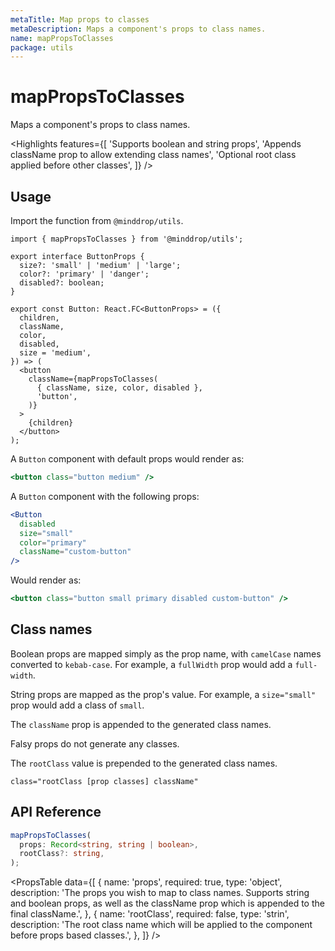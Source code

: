```yaml
---
metaTitle: Map props to classes
metaDescription: Maps a component's props to class names.
name: mapPropsToClasses
package: utils
---
```


# mapPropsToClasses

<Description>Maps a component's props to class names.</Description>

<Highlights
  features={[
    'Supports boolean and string props',
    'Appends className prop to allow extending class names',
    'Optional root class applied before other classes',
  ]}
/>

## Usage

Import the function from `@minddrop/utils`.

```tsx
import { mapPropsToClasses } from '@minddrop/utils';

export interface ButtonProps {
  size?: 'small' | 'medium' | 'large';
  color?: 'primary' | 'danger';
  disabled?: boolean;
}

export const Button: React.FC<ButtonProps> = ({
  children,
  className,
  color,
  disabled,
  size = 'medium',
}) => (
  <button
    className={mapPropsToClasses(
      { className, size, color, disabled },
      'button',
    )}
  >
    {children}
  </button>
);
```

A `Button` component with default props would render as:

```jsx
<button class="button medium" />
```

A `Button` component with the following props:

```jsx
<Button
  disabled
  size="small"
  color="primary"
  className="custom-button"
/>
```

Would render as:

```jsx
<button class="button small primary disabled custom-button" />
```

## Class names

Boolean props are mapped simply as the prop name, with `camelCase` names converted to `kebab-case`. For example, a `fullWidth` prop would add a `full-width`.

String props are mapped as the prop's value. For example, a `size="small"` prop would add a class of `small`.

The `className` prop is appended to the generated class names.

Falsy props do not generate any classes.

The `rootClass` value is prepended to the generated class names.

`class="rootClass [prop classes] className"`

## API Reference

```ts
mapPropsToClasses(
  props: Record<string, string | boolean>,
  rootClass?: string,
);
```

<PropsTable
  data={[
    {
      name: 'props',
      required: true,
      type: 'object',
      description:
        'The props you wish to map to class names. Supports string and boolean props, as well as the className prop which is appended to the final className.',
    },
    {
      name: 'rootClass',
      required: false,
      type: 'strin',
      description:
        'The root class name which will be applied to the component before props based classes.',
    },
  ]}
/>
